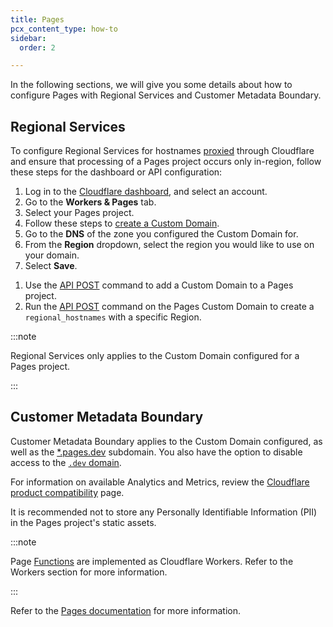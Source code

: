 ```yaml
---
title: Pages
pcx_content_type: how-to
sidebar:
  order: 2

---
```



In the following sections, we will give you some details about how to configure Pages with Regional Services and Customer Metadata Boundary.

## Regional Services

To configure Regional Services for hostnames [proxied](/dns/manage-dns-records/reference/proxied-dns-records/) through Cloudflare and ensure that processing of a Pages project occurs only in-region, follow these steps for the dashboard or API configuration:

<Tabs> <TabItem label="dashboard">

1. Log in to the [Cloudflare dashboard](https://dash.cloudflare.com/), and select an account.
2. Go to the **Workers & Pages** tab.
3. Select your Pages project.
4. Follow these steps to [create a Custom Domain](/pages/configuration/custom-domains/).
5. Go to the **DNS** of the zone you configured the Custom Domain for.
6. From the **Region** dropdown, select the region you would like to use on your domain.
7. Select **Save**.

</TabItem>

<TabItem label="api">

1. Use the [API POST](/api/operations/pages-domains-add-domain) command to add a Custom Domain to a Pages project.
2. Run the [API POST](/data-localization/regional-services/get-started/#configure-regional-services-via-api) command on the Pages Custom Domain to create a `regional_hostnames` with a specific Region.

</TabItem> </Tabs>

:::note


Regional Services only applies to the Custom Domain configured for a Pages project.


:::

## Customer Metadata Boundary

Customer Metadata Boundary applies to the Custom Domain configured, as well as the [\*.pages.dev](/pages/configuration/preview-deployments/) subdomain. You also have the option to disable access to the [`.dev` domain](/pages/configuration/custom-domains/#disable-access-to-pagesdev-subdomain).

For information on available Analytics and Metrics, review the [Cloudflare product compatibility](/data-localization/compatibility/) page.

It is recommended not to store any Personally Identifiable Information (PII) in the Pages project's static assets.

:::note


Page [Functions](/pages/functions/) are implemented as Cloudflare Workers. Refer to the Workers section for more information.


:::

Refer to the [Pages documentation](/pages) for more information.
